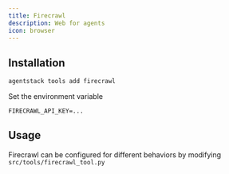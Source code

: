 ```yaml
---
title: Firecrawl
description: Web for agents
icon: browser
---
```


## Installation

```bash
agentstack tools add firecrawl
```

Set the environment variable

```env
FIRECRAWL_API_KEY=...
```

## Usage
Firecrawl can be configured for different behaviors by modifying `src/tools/firecrawl_tool.py`